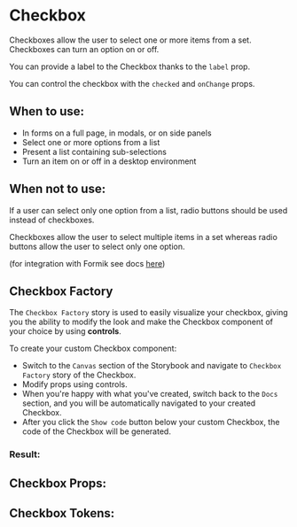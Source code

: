 

# Checkbox

Checkboxes allow the user to select one or more items from a set. Checkboxes can turn an option on or off.

You can provide a label to the Checkbox thanks to the `label` prop.

You can control the checkbox with the `checked` and `onChange` props.

## When to use:

- In forms on a full page, in modals, or on side panels
- Select one or more options from a list
- Present a list containing sub-selections
- Turn an item on or off in a desktop environment

## When not to use:

If a user can select only one option from a list, radio buttons should be used instead of checkboxes.

Checkboxes allow the user to select multiple items in a set whereas radio buttons allow the user to select only one option.

(for integration with Formik see docs [here](/docs/component-library-formik-elements-checkboxfield--simple))

## Checkbox Factory

The `Checkbox Factory` story is used to easily visualize your checkbox, giving you the
ability to modify the look and make the Checkbox component of your choice by
using **controls**.

To create your custom Checkbox component:

- Switch to the `Canvas` section of the Storybook and navigate to `Checkbox Factory` story
of the Checkbox.
- Modify props using controls.
- When you're happy with what you've created, switch back to the `Docs` section, and you will be automatically
navigated to your created Checkbox.
- After you click the `Show code` button below your custom Checkbox, the code of the Checkbox will be generated.

### Result:

<Canvas>
  <Story id="component-library-form-elements-checkbox--checkbox-factory" />
</Canvas>


<Stories />

## Checkbox Props:

<ArgsTable of={Checkbox} />

## Checkbox Tokens:
<ThemeTokens component="Checkbox"/>
